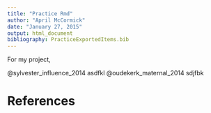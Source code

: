 ```yaml
---
title: "Practice Rmd"
author: "April McCormick"
date: "January 27, 2015"
output: html_document
bibliography: PracticeExportedItems.bib
---
```


For my project, 

@sylvester_influence_2014 asdfkl
@oudekerk_maternal_2014 sdjfbk

# References